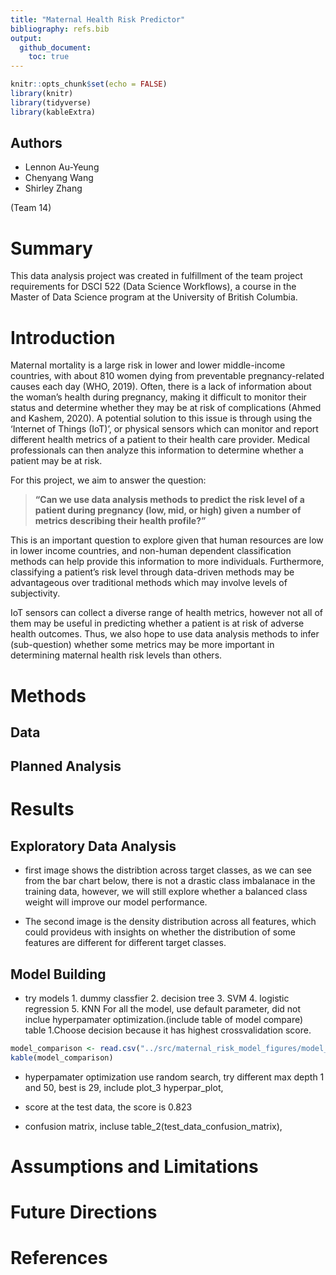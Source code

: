 ```yaml
---
title: "Maternal Health Risk Predictor"
bibliography: refs.bib
output: 
  github_document:
    toc: true
---
```



```r
knitr::opts_chunk$set(echo = FALSE)
library(knitr)
library(tidyverse)
library(kableExtra)
```

## Authors

- Lennon Au-Yeung
- Chenyang Wang
- Shirley Zhang

(Team 14) 

# Summary

This data analysis project was created in fulfillment of the team project requirements for DSCI 522 (Data Science Workflows), a course in the Master of Data Science program at the University of British Columbia.

# Introduction

Maternal mortality is a large risk in lower and lower middle-income countries, with about 810 women dying from preventable pregnancy-related causes each day (WHO, 2019). Often, there is a lack of information about the woman's health during pregnancy, making it difficult to monitor their status and determine whether they may be at risk of complications (Ahmed and Kashem, 2020). A potential solution to this issue is through using the 'Internet of Things (IoT)', or physical sensors which can monitor and report different health metrics of a patient to their health care provider. Medical professionals can then analyze this information to determine whether a patient may be at risk. 

For this project, we aim to answer the question: 

> **"Can we use data analysis methods to predict the risk level of a patient during pregnancy (low, mid, or high) given a number of metrics describing their health profile?"** 

This is an important question to explore given that human resources are low in lower income countries, and non-human dependent classification methods can help provide this information to more individuals. Furthermore, classifying a patient's risk level through data-driven methods may be advantageous over traditional methods which may involve levels of subjectivity. 

IoT sensors can collect a diverse range of health metrics, however not all of them may be useful in predicting whether a patient is at risk of adverse health outcomes. Thus, we also hope to use data analysis methods to infer (sub-question) whether some metrics may be more important in determining maternal health risk levels than others. 

# Methods 

## Data 


## Planned Analysis


# Results

## Exploratory Data Analysis 
- first image shows the distribtion across target classes, as we can see from the bar chart below, there is not a  drastic class imbalanace in the training data, however, we will still explore whether a balanced class weight will improve our model performance.

- The second image is the density distribution across all features, which could provideus with insights on whether the distribution of some features are different for different target classes. 

## Model Building
- try models 1. dummy classfier 2. decision tree 3. SVM 4. logistic regression 5. KNN
For all the model, use default parameter, did not inclue hyperpamater optimization.(include table of model compare) table 1.Choose decision because it has highest crossvalidation score.
```r
model_comparison <- read.csv("../src/maternal_risk_model_figures/model_comparison_table.csv", row.names=1, heade=TRUE)
kable(model_comparison)
```

- hyperpamater optimization
use random search, try different max depth 1 and 50, best is 29, include plot_3 hyperpar_plot,

- score at the test data, the score is 0.823

- confusion matrix, incluse table_2(test_data_confusion_matrix),

# Assumptions and Limitations

# Future Directions


# References